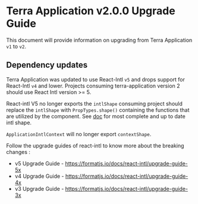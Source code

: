 # Terra Application v2.0.0 Upgrade Guide
This document will provide information on upgrading from Terra Application `v1` to `v2`.

## Dependency updates

Terra Application was updated to use React-Intl `v5` and drops support for React-Intl `v4` and lower.
Projects consuming terra-application version 2 should use React Intl version >= 5.

React-intl V5 no longer exports the `intlShape` consuming project should replace the `intlShape` with `PropTypes.shape()` containing the functions that are utilized by the component. See [doc](https://formatjs.io/docs/intl#the-intl-object) for most complete and up to date intl shape.

`ApplicationIntlContext` will no longer export `contextShape`.

Follow the upgrade guides of react-intl to know more about the breaking changes : 
- v5 Upgrade Guide - https://formatjs.io/docs/react-intl/upgrade-guide-5x
- v4 Upgrade Guide - https://formatjs.io/docs/react-intl/upgrade-guide-4x
- v3 Upgrade Guide - https://formatjs.io/docs/react-intl/upgrade-guide-3x